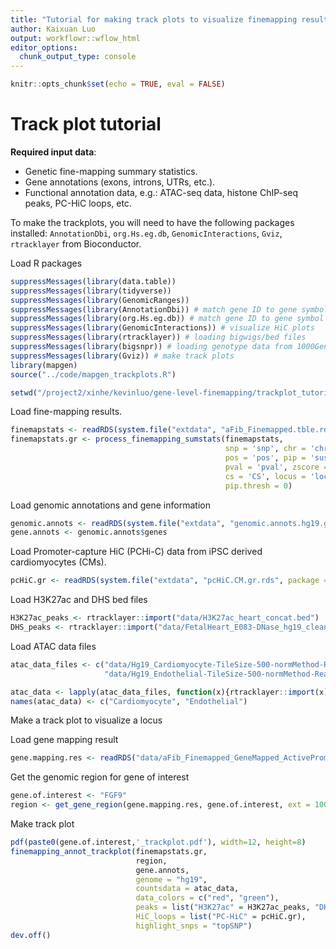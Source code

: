 ```yaml
---
title: "Tutorial for making track plots to visualize finemapping results for genomic regions"
author: Kaixuan Luo
output: workflowr::wflow_html
editor_options:
  chunk_output_type: console
---
```


```r
knitr::opts_chunk$set(echo = TRUE, eval = FALSE)
```

Track plot tutorial
=====================

**Required input data**:

* Genetic fine-mapping summary statistics.
* Gene annotations (exons, introns, UTRs, etc.).
* Functional annotation data, e.g.: 
ATAC-seq data, histone ChIP-seq peaks, PC-HiC loops, etc.

To make the trackplots, you will need to have the following packages installed:
`AnnotationDbi`, `org.Hs.eg.db`, `GenomicInteractions`, `Gviz`, `rtracklayer` from Bioconductor.

Load R packages
```r
suppressMessages(library(data.table))
suppressMessages(library(tidyverse))
suppressMessages(library(GenomicRanges))
suppressMessages(library(AnnotationDbi)) # match gene ID to gene symbol
suppressMessages(library(org.Hs.eg.db)) # match gene ID to gene symbol
suppressMessages(library(GenomicInteractions)) # visualize HiC plots
suppressMessages(library(rtracklayer)) # loading bigwigs/bed files
suppressMessages(library(bigsnpr)) # loading genotype data from 1000Genomes for LD calculation
suppressMessages(library(Gviz)) # make track plots
library(mapgen)
source("../code/mapgen_trackplots.R")
```

```r
setwd("/project2/xinhe/kevinluo/gene-level-finemapping/trackplot_tutorial")
```

Load fine-mapping results.
```r
finemapstats <- readRDS(system.file("extdata", "aFib_Finemapped.tble.rds", package = "mapgen"))
finemapstats.gr <- process_finemapping_sumstats(finemapstats, 
                                                snp = 'snp', chr = 'chr', 
                                                pos = 'pos', pip = 'susie_pip', 
                                                pval = 'pval', zscore = 'zscore', 
                                                cs = 'CS', locus = 'locus',  
                                                pip.thresh = 0)
```

Load genomic annotations and gene information
```r
genomic.annots <- readRDS(system.file("extdata", "genomic.annots.hg19.gr.rds", package = "mapgen"))
gene.annots <- genomic.annots$genes
```

Load Promoter-capture HiC (PCHi-C) data from iPSC derived cardiomyocytes (CMs).
```r
pcHiC.gr <- readRDS(system.file("extdata", "pcHiC.CM.gr.rds", package = "mapgen"))
```

Load H3K27ac and DHS bed files
```r
H3K27ac_peaks <- rtracklayer::import("data/H3K27ac_heart_concat.bed")
DHS_peaks <- rtracklayer::import("data/FetalHeart_E083-DNase_hg19_cleaned_narrowPeak.bed.gz")
```

Load ATAC data files
```r
atac_data_files <- c("data/Hg19_Cardiomyocyte-TileSize-500-normMethod-ReadsInTSS-ArchR.bw.bedGraph",
                     "data/Hg19_Endothelial-TileSize-500-normMethod-ReadsInTSS-ArchR.bw.bedGraph")

atac_data <- lapply(atac_data_files, function(x){rtracklayer::import(x)})
names(atac_data) <- c("Cardiomyocyte", "Endothelial")
```

Make a track plot to visualize a locus

Load gene mapping result
```r
gene.mapping.res <- readRDS("data/aFib_Finemapped_GeneMapped_ActivePromoter_07242021.gr.rds")
```

Get the genomic region for gene of interest
```r
gene.of.interest <- "FGF9"
region <- get_gene_region(gene.mapping.res, gene.of.interest, ext = 10000)
```

Make track plot
```r
pdf(paste0(gene.of.interest,'_trackplot.pdf'), width=12, height=8)
finemapping_annot_trackplot(finemapstats.gr, 
                            region, 
                            gene.annots, 
                            genome = "hg19", 
                            countsdata = atac_data, 
                            data_colors = c("red", "green"), 
                            peaks = list("H3K27ac" = H3K27ac_peaks, "DHS" = DHS_peaks), 
                            HiC_loops = list("PC-HiC" = pcHiC.gr),
                            highlight_snps = "topSNP")
dev.off()
```

